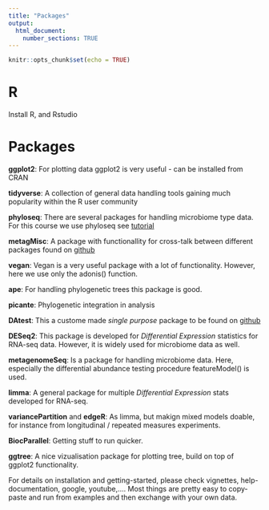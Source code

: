 ```yaml
---
title: "Packages"
output: 
  html_document:
    number_sections: TRUE
---
```


```r
knitr::opts_chunk$set(echo = TRUE)
```

# R {-}

Install R, and Rstudio

# Packages {-}

__ggplot2__: For plotting data ggplot2 is very useful - can be installed from CRAN

__tidyverse__: A collection of general data handling tools gaining much popularity within the R user community

__phyloseq__: There are several packages for handling microbiome type data. For this course we use phyloseq see [tutorial](https://joey711.github.io/phyloseq/tutorials-index.html)

__metagMisc__: A package with functionallity for cross-talk between different packages found on [github](https://rdrr.io/github/vmikk/metagMisc/)

__vegan__: Vegan is a very useful package with a lot of functionality. However, here we use only the adonis() function. 

__ape__: For handling phylogenetic trees this package is good. 

__picante__: Phylogenetic integration in analysis

__DAtest__: This a custome made _single purpose_ package to be found on [github](https://github.com/Russel88/DAtest)

__DESeq2__: This package is developed for _Differential Expression_ statistics for RNA-seq data. However, it is widely used for microbiome data as well. 

__metagenomeSeq__: Is a package for handling microbiome data. Here, especially the differential abundance testing procedure featureModel() is used. 

__limma__: A general package for multiple _Differential Expression_ stats developed for RNA-seq. 

__variancePartition__ and __edgeR__: As limma, but makign mixed models doable, for instance from longitudinal / repeated measures experiments.

__BiocParallel__: Getting stuff to run quicker. 

__ggtree__: A nice vizualisation package for plotting tree, build on top of ggplot2 functionality.

For details on installation and getting-started, please check vignettes, help-documentation, google, youtube,....  Most things are pretty easy to copy-paste and run from examples and then exchange with your own data. 

